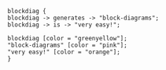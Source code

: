 ``` diagram-blockdiag
blockdiag {
blockdiag -> generates -> "block-diagrams";
blockdiag -> is -> "very easy!";

blockdiag [color = "greenyellow"];
"block-diagrams" [color = "pink"];
"very easy!" [color = "orange"];
}
```